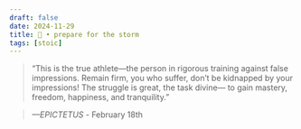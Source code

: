 ```yaml
---
draft: false 
date: 2024-11-29
title: 🗿 • prepare for the storm
tags: [stoic]
---
```


>  “This is the true athlete—the person in rigorous training against false impressions. Remain firm, you who suffer, don’t be kidnapped by your impressions! The struggle is great, the task divine— to gain mastery, freedom, happiness, and tranquility.”

> *—EPICTETUS* - February 18th